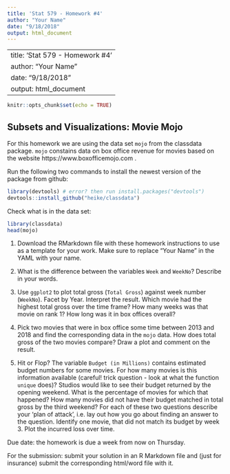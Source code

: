 ```yaml
---
title: 'Stat 579 - Homework #4'
author: "Your Name"
date: "9/18/2018"
output: html_document
---
```


---
title: 'Stat 579 - Homework #4'
author: "Your Name"
date: "9/18/2018"
output: html_document
---

```r
knitr::opts_chunk$set(echo = TRUE)
```

## Subsets and Visualizations: Movie Mojo

For this homework we are using the data set `mojo` from the classdata package. `mojo` constains data on box office revenue for movies based on the website https://www.boxofficemojo.com .


Run the following two commands to install the newest version of the package from github:

```r
library(devtools) # error? then run install.packages("devtools")
devtools::install_github("heike/classdata")
```

Check what is in the data set:
```r
library(classdata)
head(mojo)
```

1. Download the RMarkdown file with these homework instructions to use as a template for your work.
Make sure to replace "Your Name" in the YAML with your name.

2. What is the difference between the variables `Week` and `WeekNo`? Describe in your words. 

3. Use `ggplot2` to plot total gross (`Total Gross`) against week number (`WeekNo`). Facet by Year. Interpret the result. 
Which movie had the highest total gross over the time frame? How many weeks was that movie on rank 1? How long was it in box offices overall?

4. Pick two movies that were in box office some time between 2013 and 2018 and find the corresponding data in the `mojo` data. How does total gross of the two movies compare? Draw a plot and comment on the result. 

5. Hit or Flop? The variable `Budget (in Millions)` contains estimated budget numbers for some movies. For how many movies is this information available (careful! trick question - look at what the function `unique` does)? Studios would like to see their budget returned by the opening weekend. What is the percentage of movies for which that happened? How many movies did not have their budget matched in total gross by the third weekend?
For each of these two questions describe your 'plan of attack', i.e. lay out how you go about finding an answer to the question.
Identify one movie, that did not match its budget by week 3. Plot the incurred loss over time. 


Due date: the homework is due a week from now on Thursday. 

For the submission: submit your solution in an R Markdown file and (just for insurance) submit the corresponding html/word file with it. 
